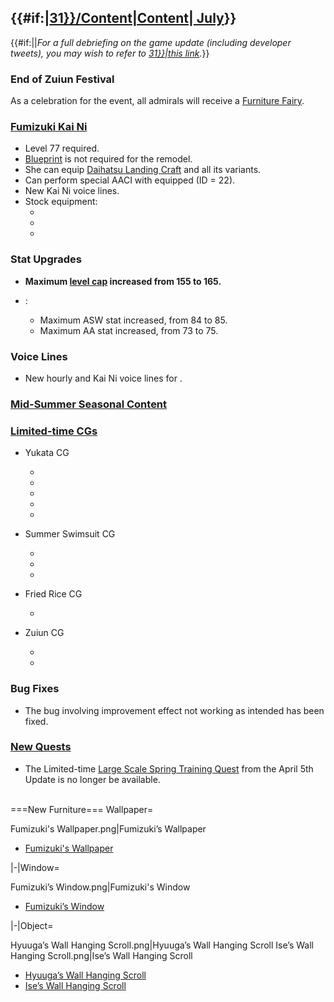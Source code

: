 =={{#if:{{{thread|}}}|[[Partials/Updates/2017_July_{{Ordinal|31}}/Content|Content]]|[[Thread:572016|{{Ordinal|31}} July]]}}==
{{#if:{{{thread|}}}||''For a full debriefing on the game update (including developer tweets), you may wish to refer to 
[[Partials/Updates/2017_July_{{Ordinal|31}}|this link]].''}}
===End of Zuiun Festival===
As a celebration for the event, all admirals will receive a [[Furniture|Furniture Fairy]].
===[[Fumizuki Kai Ni]]===
{{SeasonalGallery|slideshow=true|Fumizuki/Kai Ni}}
*Level 77 required.
*[[Medal|Blueprint]] is not required for the remodel.
*She can equip [[Daihatsu Landing Craft]] and all its variants.
*Can perform special AACI with {{EquipmentLink|25mm Triple Autocannon Mount (Concentrated Deployment)}} equipped (ID = 22).
*New Kai Ni voice lines.
*Stock equipment:
**{{EquipmentLink|25mm Triple Autocannon Mount (Concentrated Deployment)}}
**{{EquipmentLink|25mm Triple Autocannon Mount}}
**{{EquipmentLink|Type 13 Air Radar Kai}} 
{{clear}}


===Stat Upgrades===
*'''Maximum [[Experience_and_Rank#Ship_Experience_Table|level cap]] increased from 155 to 165.'''
*{{ShipLink|Naka Kai Ni}}:
** Maximum ASW stat increased, from 84 to 85.
** Maximum AA stat increased, from 73 to 75.

===Voice Lines===
*New hourly and Kai Ni voice lines for {{ShipLink|Naka Kai Ni}}.
{{clear}}


===[[Seasonal/Mid-Summer 2017|Mid-Summer Seasonal Content]]===
===[[Seasonal/Summer 2017|Limited-time CGs]]===
{{SeasonalGallery|slideshow=true|Asashimo/Yukata|Ayanami/Yukata|Fujinami/Yukata|Shikinami/Yukata|Furutaka/Yukata|Umikaze/Summer|Mikuma/Summer 2017|Mogami/Summer|Naganami/Fried Rice|Fusou/Zuiun|Yamashiro/Zuiun}}

*{{new}} Yukata CG
**{{ShipLink|Asashimo}}
**{{ShipLink|Ayanami}}
**{{ShipLink|Fujinami}}
**{{ShipLink|Shikinami}}
**{{ShipLink|Furutaka}}
*{{new}} Summer Swimsuit CG
**{{ShipLink|Umikaze}}
**{{ShipLink|Mikuma}}
**{{ShipLink|Mogami}}
*{{new}} Fried Rice CG
**{{ShipLink|Naganami}}
*{{new}} Zuiun CG
**{{ShipLink|Fusou}}
**{{ShipLink|Yamashiro}}
{{clear}}


===Bug Fixes===
*The bug involving {{EquipmentLink|Type 0 Fighter Model 63 (Fighter-bomber)}} improvement effect not working as intended has been fixed.
{{clear}}


===[[Quest|New Quests]]===
{{QuestList|
{{Quest
|ID = A79
|Title_JP = 精鋭「第二二駆逐隊」を再編成せよ！
|Title_EN = Reorganize the Elite 22th Destroyer Squadron!
|Requirements = Have {{ShipLink|Fumizuki/Kai Ni}}, {{ShipLink|Satsuki/Kai Ni}}, {{ShipLink|Minazuki/Kai}} and {{ShipLink|Nagatsuki/Kai}} in your first fleet
|Rewards_RSC = 220 / 0 / 220 / 0
|Rewards_Items = [[File:Instant repair 2.png|30px|link=Tutorial:_FAQ#What_are_buckets.3F]] X 2, <br>[[File:Combat Ration 145 Full.png|30px|link=Combat Ration]] X 2
|Note = Requires: ??<br> Unlocks: [[Quests#B104|B104]]
}}
{{Quest
|ID = B104
|Title_JP = 精鋭「第二二駆逐隊」出撃せよ!
|Title_EN = Sortie the Elite 22th Destroyer Squadron!
|Requirements = Sortie a torpedo squadron consists of {{ShipLink|Fumizuki/Kai Ni}}, {{ShipLink|Satsuki/Kai Ni}}, {{ShipLink|Minazuki/Kai}} and {{ShipLink|Nagatsuki/Kai}} to world 3-2 and obtain an S-rank victory at the boss node.
|Rewards_RSC = 0 / 700 / 0 / 100
|Rewards_Items = choice between<br> {{EquipmentLink|Daihatsu_Landing_Craft|image=30px}} [[Daihatsu Landing Craft]]<br>'''or'''<br>[[File:New_Model_Gun_Mount_Improvement_Material_Icon.png|30px|link=New_Model_Gun_Mount_Improvement_Material]][[New Model Gun Mount Improvement Material]]<br>'''or'''<br>[[File:Reinforcement_expansion_064_useitem.png|30px|link=Reinforcement Expansion]][[Reinforcement Expansion]]
|Note = Requires: [[Quests#A78|A78]],??
}}
}}
*The Limited-time [[Thread:544157|Large Scale Spring Training Quest]] from the April 5th Update is no longer be available.
{{clear}}

<br />
===New Furniture===
<tabber>Wallpaper=
<gallery type="slideshow" widths="300" hideaddbutton="true">
Fumizuki's Wallpaper.png|Fumizuki’s Wallpaper{{New}}
</gallery>
*[[Furniture/Wall#Fumizuki's Wallpaper|Fumizuki's Wallpaper]]{{new}}
{{clear}}
|-|Window=
<gallery type="slideshow" widths="300" hideaddbutton="true">
Fumizuki’s Window.png|Fumizuki's Window{{New}}
</gallery>
*[[Furniture/Window#Fumizuki’s Window|Fumizuki’s Window]]{{New}}
{{clear}}
|-|Object=
<gallery type="slideshow" widths="300" hideaddbutton="true">
Hyuuga’s Wall Hanging Scroll.png|Hyuuga’s Wall Hanging Scroll{{New}}
Ise’s Wall Hanging Scroll.png|Ise’s Wall Hanging Scroll{{New}}
</gallery>
*[[Furniture/Object#Hyuuga’s Wall Hanging Scroll|Hyuuga’s Wall Hanging Scroll]]{{New}}
*[[Furniture/Object#Ise’s Wall Hanging Scroll|Ise’s Wall Hanging Scroll]]{{New}}
{{Clear}}